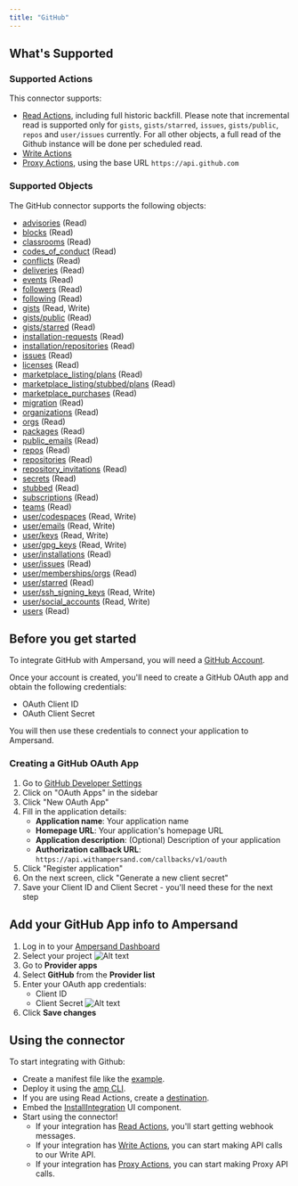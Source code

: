 ```yaml
---
title: "GitHub"
---
```

## What's Supported

### Supported Actions

This connector supports:
- [Read Actions](/read-actions), including full historic backfill. Please note that incremental read is supported only for `gists`, `gists/starred`, `issues`, `gists/public`, `repos` and `user/issues` currently. For all other objects, a full read of the Github instance will be done per scheduled read.
- [Write Actions](/write-actions)
- [Proxy Actions](/proxy-actions), using the base URL `https://api.github.com`

### Supported Objects

The GitHub connector supports the following objects:

- [advisories](https://docs.github.com/en/rest/security-advisories/security-advisories) (Read)
- [blocks](https://docs.github.com/en/rest/users/blocking?apiVersion=2022-11-28#list-users-blocked-by-the-authenticated-user) (Read)
- [classrooms](https://docs.github.com/en/rest/classroom/classroom) (Read)
- [codes_of_conduct](https://docs.github.com/en/rest/codes-of-conduct) (Read)
- [conflicts](https://docs.github.com/en/rest/packages/packages?apiVersion=2022-11-28#get-list-of-conflicting-packages-during-docker-migration-for-authenticated-user) (Read)
- [deliveries](https://docs.github.com/en/rest/apps/webhooks?#list-deliveries-for-an-app-webhook) (Read)
- [events](https://docs.github.com/en/rest/activity/events?#list-public-events) (Read)
- [followers](https://docs.github.com/en/rest/users/followers?#list-followers-of-the-authenticated-user) (Read)
- [following](https://docs.github.com/en/rest/users/followers?#list-the-people-the-authenticated-user-follows) (Read)
- [gists](https://docs.github.com/en/rest/gists/gists) (Read, Write)
- [gists/public](https://docs.github.com/en/rest/gists/gists?#list-public-gists) (Read)
- [gists/starred](https://docs.github.com/en/rest/gists/gists?#list-starred-gists) (Read)
- [installation-requests](https://docs.github.com/en/rest/apps/apps?#list-installation-requests-for-the-authenticated-app) (Read)
- [installation/repositories](https://docs.github.com/en/rest/apps/installations?#list-repositories-accessible-to-the-app-installation) (Read)
- [issues](https://docs.github.com/en/rest/issues/issues?#list-issues-assigned-to-the-authenticated-user) (Read)
- [licenses](https://docs.github.com/en/rest/licenses/licenses?#get-all-commonly-used-licenses) (Read)
- [marketplace_listing/plans](https://docs.github.com/en/rest/apps/marketplace?#list-plans) (Read)
- [marketplace_listing/stubbed/plans](https://docs.github.com/en/rest/apps/marketplace?#list-plans-stubbed) (Read)
- [marketplace_purchases](https://docs.github.com/en/rest/apps/marketplace?#list-subscriptions-for-the-authenticated-user) (Read)
- [migration](https://docs.github.com/en/rest/migrations/users?#list-user-migrations) (Read)
- [organizations](https://docs.github.com/en/rest/orgs/orgs) (Read)
- [orgs](https://docs.github.com/en/rest/orgs/orgs) (Read)
- [packages](https://docs.github.com/en/rest/packages) (Read)
- [public_emails](https://docs.github.com/en/rest/users/emails?#list-public-email-addresses-for-the-authenticated-user) (Read)
- [repos](https://docs.github.com/en/rest/repos/repos?#list-repositories-for-the-authenticated-user) (Read)
- [repositories](https://docs.github.com/en/rest/repos/repos?#list-public-repositories) (Read)
- [repository_invitations](https://docs.github.com/en/rest/collaborators/invitations?#list-repository-invitations-for-the-authenticated-user) (Read)
- [secrets](https://docs.github.com/en/rest/codespaces/secrets) (Read)
- [stubbed](https://docs.github.com/en/rest/apps/marketplace?#list-subscriptions-for-the-authenticated-user-stubbed) (Read)
- [subscriptions](https://docs.github.com/en/rest/activity/watching?#list-repositories-watched-by-the-authenticated-user) (Read)
- [teams](https://docs.github.com/en/rest/teams/teams?#list-teams-for-the-authenticated-user) (Read)
- [user/codespaces](https://docs.github.com/en/rest/codespaces) (Read, Write)
- [user/emails](https://docs.github.com/en/rest/users/emails?#list-email-addresses-for-the-authenticated-user) (Read, Write)
- [user/keys](https://docs.github.com/en/rest/users/keys) (Read, Write)
- [user/gpg_keys](https://docs.github.com/en/rest/users/gpg-keys) (Read, Write)
- [user/installations](https://docs.github.com/en/rest/apps/installations?#list-app-installations-accessible-to-the-user-access-token) (Read)
- [user/issues](https://docs.github.com/en/rest/issues/issues?#list-user-account-issues-assigned-to-the-authenticated-user) (Read)
- [user/memberships/orgs](https://docs.github.com/en/rest/orgs/members?#list-organization-memberships-for-the-authenticated-user) (Read)
- [user/starred](https://docs.github.com/en/rest/activity/starring?#list-repositories-starred-by-the-authenticated-user) (Read)
- [user/ssh_signing_keys](https://docs.github.com/en/rest/users/ssh-signing-keys) (Read, Write)
- [user/social_accounts](https://docs.github.com/en/rest/users/social-accounts) (Read, Write)
- [users](https://docs.github.com/en/rest/users/users) (Read)

## Before you get started

To integrate GitHub with Ampersand, you will need a [GitHub Account](https://github.com/signup).

Once your account is created, you'll need to create a GitHub OAuth app and obtain the following credentials:

- OAuth Client ID
- OAuth Client Secret

You will then use these credentials to connect your application to Ampersand.

### Creating a GitHub OAuth App

1. Go to [GitHub Developer Settings](https://github.com/settings/developers)
2. Click on "OAuth Apps" in the sidebar
3. Click "New OAuth App"
4. Fill in the application details:
   - **Application name**: Your application name
   - **Homepage URL**: Your application's homepage URL
   - **Application description**: (Optional) Description of your application
   - **Authorization callback URL**: `https://api.withampersand.com/callbacks/v1/oauth`
5. Click "Register application"
6. On the next screen, click "Generate a new client secret"
7. Save your Client ID and Client Secret - you'll need these for the next step

## Add your GitHub App info to Ampersand

1. Log in to your [Ampersand Dashboard](https://dashboard.withampersand.com)
2. Select your project
 ![Alt text](/images/provider-guides/dd47b7a-Ampersand.png)
3. Go to **Provider apps**
4. Select __GitHub__ from the **Provider list**
5. Enter your OAuth app credentials:
   - Client ID
   - Client Secret
   ![Alt text](/images/provider-guides/github3.gif)
6. Click **Save changes**


## Using the connector

To start integrating with Github:
- Create a manifest file like the [example](https://github.com/amp-labs/samples/blob/main/github/amp.yaml).
- Deploy it using the [amp CLI](/cli/overview).
- If you are using Read Actions, create a [destination](/destinations).
- Embed the [InstallIntegration](/embeddable-ui-components#install-integration) UI component.
- Start using the connector!
   - If your integration has [Read Actions](/read-actions), you'll start getting webhook messages.
   - If your integration has [Write Actions](/write-actions), you can start making API calls to our Write API.
   - If your integration has [Proxy Actions](/proxy-actions), you can start making Proxy API calls.
